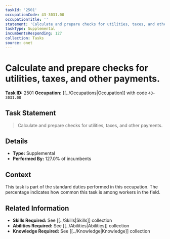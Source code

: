 ```yaml
---
taskId: '2501'
occupationCode: 43-3031.00
occupationTitle: ''
statement: 'Calculate and prepare checks for utilities, taxes, and other payments.'
taskType: Supplemental
incumbentsResponding: 127
collection: Tasks
source: onet
---
```

# Calculate and prepare checks for utilities, taxes, and other payments.

**Task ID:** 2501
**Occupation:** [[../Occupations|Occupation]] with code `43-3031.00`

## Task Statement

> Calculate and prepare checks for utilities, taxes, and other payments.

## Details

- **Type:** Supplemental
- **Performed By:** 127.0% of incumbents

## Context

This task is part of the standard duties performed in this occupation. The percentage indicates how common this task is among workers in the field.

## Related Information

- **Skills Required:** See [[../Skills|Skills]] collection
- **Abilities Required:** See [[../Abilities|Abilities]] collection
- **Knowledge Required:** See [[../Knowledge|Knowledge]] collection
